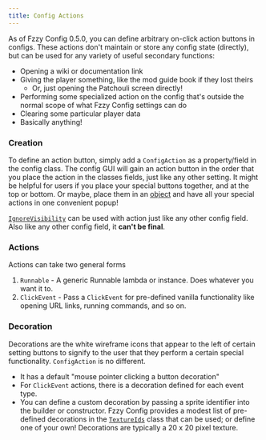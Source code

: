 ```yaml
---
title: Config Actions
---
```


As of Fzzy Config 0.5.0, you can define arbitrary on-click action buttons in configs. These actions don't maintain or store any config state (directly), but can be used for any variety of useful secondary functions:
* Opening a wiki or documentation link
* Giving the player something, like the mod guide book if they lost theirs
  * Or, just opening the Patchouli screen directly!
* Performing some specialized action on the config that's outside the normal scope of what Fzzy Config settings can do
* Clearing some particular player data
* Basically anything!

### Creation
To define an action button, simply add a `ConfigAction` as a property/field in the config class. The config GUI will gain an action button in the order that you place the action in the classes fields, just like any other setting. It might be helpful for users if you place your special buttons together, and at the top or bottom. Or maybe, place them in an [object](../config-design/Laying-out-Configs#objects) and have all your special actions in one convenient popup!

[`IgnoreVisibility`](Annotations#ignorevisibility-) can be used with action just like any other config field. Also like any other config field, it **can't be final**.

### Actions
Actions can take two general forms
1. `Runnable` - A generic Runnable lambda or instance. Does whatever you want it to.
2. `ClickEvent` - Pass a `ClickEvent` for pre-defined vanilla functionality like opening URL links, running commands, and so on.

### Decoration
Decorations are the white wireframe icons that appear to the left of certain setting buttons to signify to the user that they perform a certain special functionality. `ConfigAction` is no different.
* It has a default "mouse pointer clicking a button decoration"
* For `ClickEvent` actions, there is a decoration defined for each event type.
* You can define a custom decoration by passing a sprite identifier into the builder or constructor. Fzzy Config provides a modest list of pre-defined decorations in the [`TextureIds`](https://fzzyhmstrs.github.io/fconfig/-fzzy%20-config/me.fzzyhmstrs.fzzy_config.screen.widget/-texture-ids/index.html) class that can be used; or define one of your own! Decorations are typically a 20 x 20 pixel texture.